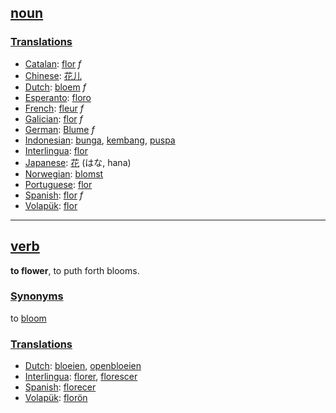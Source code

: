 ==[[noun]]==

===[[Translation]]s===
*[[Catalan]]: [[flor]] ''f''
*[[Chinese]]: [[花儿]]
*[[Dutch]]: [[bloem]] ''f''
*[[Esperanto]]: [[floro]]
*[[French]]: [[fleur]] ''f''
*[[Galician]]: [[flor]] ''f''
*[[German]]: [[Blume]] ''f''
*[[Indonesian]]: [[bunga]], [[kembang]], [[puspa]]
*[[Interlingua]]: [[flor]]
*[[Japanese]]: [[花]] (はな, hana)
*[[Norwegian]]: [[blomst]]
*[[Portuguese]]: [[flor]]
*[[Spanish]]: [[flor]] ''f''
*[[Volapük]]: [[flor]]

----

==[[verb]]==
'''to flower''', to puth forth blooms.

===[[Synonym]]s===

to [[bloom]]

===[[Translation]]s===
*[[Dutch]]: [[bloeien]], [[openbloeien]]
*[[Interlingua]]: [[florer]], [[florescer]]
*[[Spanish]]: [[florecer]]
*[[Volapük]]: [[florön]]